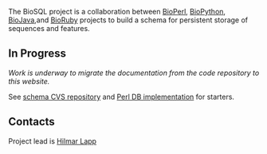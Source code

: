 The BioSQL project is a collaboration between [[bp:Main Page|BioPerl]], [[biopython:Main Page|BioPython]], [[bj:Main Page|BioJava]],and [http://bioruby.org BioRuby] projects to build a schema for persistent storage of sequences and features.

==In Progress==
''Work is underway to migrate the documentation from the code repository to this website.''

See [http://code.open-bio.org/cgi/viewcvs.cgi/biosql-schema/?cvsroot=biosql schema CVS repository] and [http://code.open-bio.org/cgi/viewcvs.cgi/bioperl-db/?cvsroot=bioperl Perl DB implementation] for starters.

==Contacts==
Project lead is [[bp:Hilmar Lapp|Hilmar Lapp]]